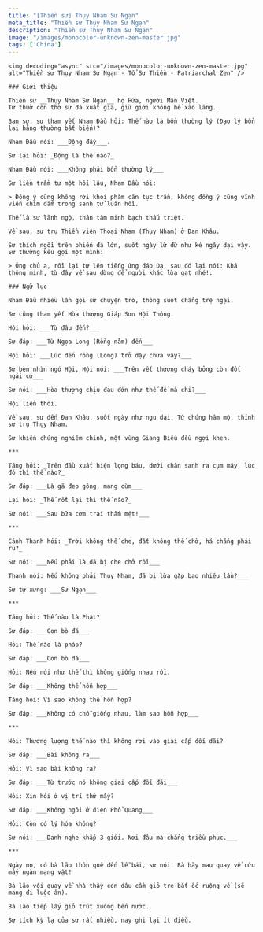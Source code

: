 ```yaml
---
title: "[Thiền sư] Thụy Nham Sư Ngạn"
meta_title: "Thiền sư Thụy Nham Sư Ngạn"
description: "Thiền sư Thụy Nham Sư Ngạn"
image: "/images/monocolor-unknown-zen-master.jpg"
tags: ['China']
---
```


<div className="grid xl:grid-cols-8 lg:grid-cols-8 md:grid-cols-2 sm:grid-cols-2 xs:grid-cols-1 gap-8 bg-body dark:bg-darkmode-body">

  <div className="lg:col-span-3 md:col-span-1">

    <img decoding="async" src="/images/monocolor-unknown-zen-master.jpg" alt="Thiền sư Thụy Nham Sư Ngạn - Tổ Sư Thiền - Patriarchal Zen" />

    ### Giới thiệu

    Thiền sư __Thụy Nham Sư Ngạn__ họ Hứa, người Mân Việt.
    Từ thuở còn thơ sư đã xuất gia, giữ giới không hề xao lãng.

    Ban sơ, sư tham yết Nham Đầu hỏi: Thế nào là bổn thường lý (Đạo lý bổn lai hằng thường bất biến)?

    Nham Đầu nói: ___Động đấy___.

    Sư lại hỏi: _Động là thế nào?_

    Nham Đầu nói: ___Không phải bổn thường lý___

    Sư liền trầm tư một hồi lâu, Nham Đầu nói:

    > Đồng ý cũng không rời khỏi phàm căn tục trần, không đồng ý cũng vĩnh viễn chìm đắm trong sanh tử luân hồi.

    Thế là sư lãnh ngộ, thân tâm minh bạch thấu triệt.

    Về sau, sư trụ Thiền viện Thoại Nham (Thụy Nham) ở Đan Khâu.

    Sư thích ngồi trên phiến đá lớn, suốt ngày lừ đừ như kẻ ngây dại vậy.
    Sư thường kêu gọi một mình:

    > Ông chủ a, rồi lại tự lên tiếng ứng đáp Dạ, sau đó lại nói: Khá thông minh, từ đây về sau đừng để người khác lừa gạt nhé!.

  </div>

  <div className="lg:col-span-5 md:col-span-1">

    ### Ngữ lục

    Nham Đầu nhiều lần gọi sư chuyện trò, thông suốt chẳng trệ ngại.

    Sư cũng tham yết Hòa thượng Giáp Sơn Hội Thông.

    Hội hỏi: ___Từ đâu đến?___

    Sư đáp: ___Từ Ngọa Long (Rồng nằm) đến___

    Hội hỏi: ___Lúc đến rồng (Long) trở dậy chưa vậy?___

    Sư bèn nhìn ngó Hội, Hội nói: ___Trên vết thương cháy bỏng còn đốt ngải cứ___

    Sư nói: ___Hòa thượng chịu đau đớn như thế để mà chi?___

    Hội liền thôi.

    Về sau, sư đến Đan Khâu, suốt ngày như ngu dại. Tứ chúng hâm mộ, thỉnh sư trụ Thụy Nham.

    Sư khiển chúng nghiêm chỉnh, một vùng Giang Biểu đều ngợi khen.

    ***

    Tăng hỏi: _Trên đầu xuất hiện lọng báu, dưới chân sanh ra cụm mây, lúc đó thì thế nào?_

    Sư đáp: ___Là gã đeo gông, mang cùm___

    Lại hỏi: _Thế rốt lại thì thế nào?_

    Sư nói: ___Sau bữa cơm trai thấm mệt!___

    ***

    Cảnh Thanh hỏi: _Trời không thể che, đất không thể chở, há chẳng phải ru?_

    Sư nói: ___Nếu phải là đã bị che chở rồi___

    Thanh nói: Nếu không phải Thụy Nham, đã bị lừa gặp bao nhiêu lần?___

    Sư tự xưng: ___Sư Ngạn___

    ***

    Tăng hỏi: Thế nào là Phật?

    Sư đáp: ___Con bò đá___

    Hỏi: Thế nào là pháp?

    Sư đáp: ___Con bò đá___

    Hỏi: Nếu nói như thế thì không giống nhau rồi.

    Sư đáp: ___Không thể hỗn hợp___

    Tăng hỏi: Vì sao không thể hỗn hợp?

    Sư đáp: ___Không có chỗ giống nhau, làm sao hỗn hợp___

    ***

    Hỏi: Thương lượng thế nào thì không rơi vào giai cấp đối dãi?

    Sư đáp: ___Bài không ra___

    Hỏi: Vì sao bài không ra?

    Sư đáp: ___Từ trước nó không giai cấp đối đãi___

    Hỏi: Xin hỏi ở vị trí thứ mấy?

    Sư đáp: ___Không ngồi ở điện Phổ Quang___

    Hỏi: Còn có lý hóa không?

    Sư nói: ___Danh nghe khắp 3 giới. Nơi đâu mà chẳng triều phục.___

    ***

    Ngày nọ, có bà lão thôn quê đến lễ bái, sư nói: Bà hãy mau quay về cứu mấy ngàn mạng vật!

    Bà lão vội quay về nhà thấy con dâu cầm giỏ tre bắt ốc ruộng về (sẽ mang đi luộc ăn).

    Bà lão tiếp lấy giỏ trút xuống bến nước.

    Sự tích kỳ lạ của sư rất nhiều, nay ghi lại ít điều.




  </div>

</div>
